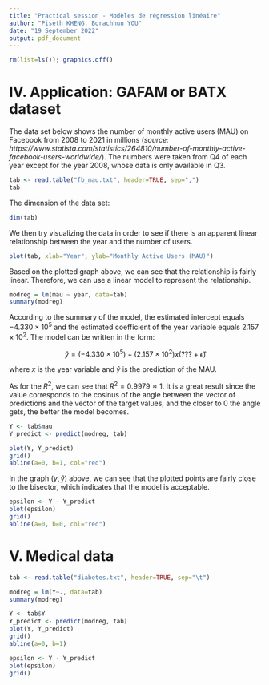 ```yaml
---
title: "Practical session - Modèles de régression linéaire"
author: "Piseth KHENG, Borachhun YOU"
date: "19 September 2022"
output: pdf_document
---
```


```r
rm(list=ls()); graphics.off()
```

# IV. Application: GAFAM or BATX dataset

The data set below shows the number of monthly active users (MAU) on Facebook from 2008 to 2021 in millions (*source: https://www.statista.com/statistics/264810/number-of-monthly-active-facebook-users-worldwide/*). The numbers were taken from Q4 of each year except for the year 2008, whose data is only available in Q3.

```r
tab <- read.table("fb_mau.txt", header=TRUE, sep=",")
tab
```

The dimension of the data set:

```r
dim(tab)
```

We then try visualizing the data in order to see if there is an apparent linear relationship between the year and the number of users.

```r
plot(tab, xlab="Year", ylab="Monthly Active Users (MAU)")
```

Based on the plotted graph above, we can see that the relationship is fairly linear. Therefore, we can use a linear model to represent the relationship.

```r
modreg = lm(mau ~ year, data=tab)
summary(modreg)
```

According to the summary of the model, the estimated intercept equals $-4.330 \times 10^5$ and the estimated coefficient of the year variable equals $2.157 \times 10^2$. The model can be written in the form:

$$\hat{y} = (-4.330 \times 10^5) + (2.157 \times 10^2) x (???+ \hat{\epsilon})$$

where $x$ is the year variable and $\hat{y}$ is the prediction of the MAU.

As for the $R^2$, we can see that $R^2 = 0.9979 \approx 1$. It is a great result since the value corresponds to the cosinus of the angle between the vector of predictions and the vector of the target values, and the closer to 0 the angle gets, the better the model becomes.

```r
Y <- tab$mau
Y_predict <- predict(modreg, tab)

plot(Y, Y_predict)
grid()
abline(a=0, b=1, col="red")
```

In the graph $(y, \hat{y})$ above, we can see that the plotted points are fairly close to the bisector, which indicates that the model is acceptable.

```r
epsilon <- Y - Y_predict
plot(epsilon)
grid()
abline(a=0, b=0, col="red")
```

# V. Medical data

```r
tab <- read.table("diabetes.txt", header=TRUE, sep="\t")

modreg = lm(Y~., data=tab)
summary(modreg)
```

```r
Y <- tab$Y
Y_predict <- predict(modreg, tab)
plot(Y, Y_predict)
grid()
abline(a=0, b=1)
```

```r
epsilon <- Y - Y_predict
plot(epsilon)
grid()
```